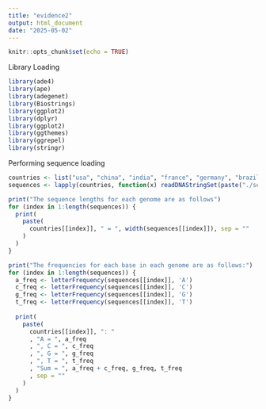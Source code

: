 ```yaml
---
title: "evidence2"
output: html_document
date: "2025-05-02"
---
```


```r
knitr::opts_chunk$set(echo = TRUE)
```

Library Loading

```r
library(ade4)
library(ape)
library(adegenet)
library(Biostrings)
library(ggplot2)
library(dplyr)
library(ggplot2)
library(ggthemes)
library(ggrepel)
library(stringr)
```

Performing sequence loading

```r

countries <- list("usa", "china", "india", "france", "germany", "brazil", "south_korea", "japan", "italy", "uk")
sequences <- lapply(countries, function(x) readDNAStringSet(paste("./sequences/", x, ".fasta", sep="")))

print("The sequence lengths for each genome are as follows")
for (index in 1:length(sequences)) {
  print(
    paste(
      countries[[index]], " = ", width(sequences[[index]]), sep = ""
    )
  )
}

print("The frequencies for each base in each genome are as follows:")
for (index in 1:length(sequences)) {
  a_freq <- letterFrequency(sequences[[index]], 'A')
  c_freq <- letterFrequency(sequences[[index]], 'C')
  g_freq <- letterFrequency(sequences[[index]], 'G')
  t_freq <- letterFrequency(sequences[[index]], 'T')
  
  print(
    paste(
      countries[[index]], ": "
      , "A = ", a_freq
      , ", C = ", c_freq
      , ", G = ", g_freq
      , ", T = ", t_freq
      , "Sum = ", a_freq + c_freq, g_freq, t_freq
      , sep = ""
    )
  )
}


```